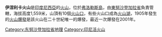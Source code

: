 {{Infobox Mountain
| Name = 伊涅利卡火山
| Photo = Flores_Bajawa_red_lakes.jpg
| photo_caption = 
| Elevation = 1,559米
| elevation_ref = 
| prominence = 
| Location = {{INA}}[[弗洛勒斯島|弗洛勒斯島]]
| range = 
| Coordinates = {{coord|8.73|S|120.98|E|type:mountain}}
| pushpin_map = Indonesia
| latd=8 |latm=44 |lats= |latNS=S
| longd=120 |longm=59 |longs= |longEW=E
| topo = 
| type = [[Complex_volcano|Complex volcano]]
| age = 
| Last eruption = 2001年
| first_ascent = 
| easiest_route = 
}}

'''伊涅利卡火山'''是[[印度尼西亞|印度尼西亞]]的[[火山|火山]]，位於[[弗洛勒斯島|弗洛勒斯島]]，由[[東努沙登加拉省|東努沙登加拉省]]負責管轄，海拔高度1,559米，山頂有10個[[火山口|火山口]]，有些火山口成為[[火山湖|火山湖]]，1905年發生的[[火山爆發|火山爆發]]是該火山在二十世紀唯一的爆發，最近一次爆發在2001年。

[[Category:东努沙登加拉省地理|Category:东努沙登加拉省地理]]
[[Category:印尼活火山|Category:印尼活火山]]

{{Indonesia-stub}}